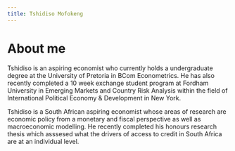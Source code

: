 ---
title: Tshidiso Mofokeng
---

<!-- Google tag (gtag.js) -->
<script async src="https://www.googletagmanager.com/gtag/js?id=G-FEVK27LWND"></script>
<script>
  window.dataLayer = window.dataLayer || [];
  function gtag(){dataLayer.push(arguments);}
  gtag('js', new Date());

  gtag('config', 'G-FEVK27LWND');
</script>

# About me

Tshidiso is an aspiring economist who currently holds a undergraduate degree at the University of Pretoria in BCom Econometrics. He has also recently completed a 10 week exchange student program at Fordham University in Emerging Markets and Country Risk Analysis within the field of International Political Economy & Development in New York. 

Tshidiso is a South African aspiring economist whose areas of research are economic policy from a monetary and fiscal perspective as well as macroeconomic modelling. He recently completed his honours research thesis which asssesed what the drivers of access to credit in South Africa are at an individual level. 